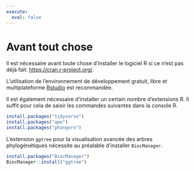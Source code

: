 ```yaml
---
execute: 
  eval: false
---
```


# Avant tout chose {.unnumbered}

Il est nécessaire avant toute chose d'installer le logiciel R si ce n'est pas déjà fait: <https://cran.r-project.org/>.

:::{.callout-tip appearance="simple"}
L'utilisation de l'environnement de développement gratuit, libre et multiplateforme [Rstudio](https://www.rstudio.com/) est recommandée.
:::

Il est également nécessaire d'installer un certain nombre d'extensions R. Il suffit pour cela de saisir les commandes suivantes dans la console R.
```r
install.packages("tidyverse")
install.packages("ape")
install.packages("phangorn")
```

L'extension `ggtree` pour la visualisation avancée des arbres phylogénétiques nécessite au préalable d'installer `BiocManager`.
```r
install.packages("BiocManager")
BiocManager::install("ggtree")
```

